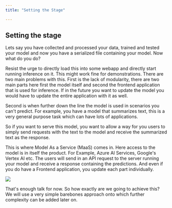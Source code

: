```yaml
---
title: "Setting the Stage"

---
```


## Setting the stage

Lets say you have collected and processed your data, trained and tested your model and now you have a serialized file containing your model. Now what do you do?

Resist the urge to directly load this into some webapp and directly start running inference on it. This might work fine for demonstrations. There are two main problems with this.
First is the lack of modularity, there are two main parts here first the model itself and second the frontend application that is used for inference. If in the future you want to update the model you would have to update the entire application with it as well.

Second is when further down the line the model is used in scenarios you can't predict. For example, you have a model that summarizes text, this is a very general purpose task which can have lots of applications.

So if you want to serve this model, you want to allow a way for you users to simply send requests with the text to the model and receive the summarized text as the response.

This is where Model As a Service (MaaS) comes in. Here access to the model is in itself the product. For Example, Azure AI Services, Google's Vertex AI etc.
The users will send in an API request to the server running your model and receive a response containing the predictions. And even if you do have a Frontend application, you update each part individually.

![](Pastedimage20240324171956.png)

That's enough talk for now. So how exactly are we going to achieve this?
We will use a very simple barebones approach onto which further complexity can be added later on.

<CardGrid>
<LinkCard title="FastAPI" href="/mics-guide-to-ai-ml/guides/from-the-notebook-to-the-cloud/part-3/"/>
</CardGrid>
